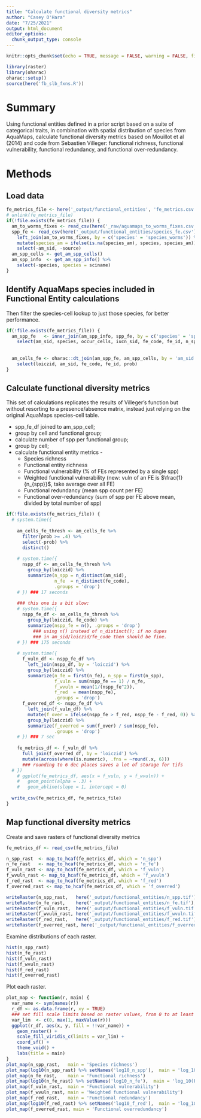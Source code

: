 ```yaml
---
title: "Calculate functional diversity metrics"
author: "Casey O'Hara"
date: "7/25/2021"
output: html_document
editor_options: 
  chunk_output_type: console
---
```


```r
knitr::opts_chunk$set(echo = TRUE, message = FALSE, warning = FALSE, fig.height = 4, fig.width = 7)

library(raster)
library(oharac)
oharac::setup()
source(here('fb_slb_fxns.R'))
```

# Summary

Using functional entities defined in a prior script based on a suite of categorical traits, in combination with spatial distribution of species from AquaMaps, calculate functional diversity metrics based on Mouillot et al (2014) and code from Sebastien Villeger: functional richness, functional vulnerability, functional redundancy, and functional over-redundancy.

# Methods

## Load data

```r

fe_metrics_file <- here('_output/functional_entities', 'fe_metrics.csv')
# unlink(fe_metrics_file)
if(!file.exists(fe_metrics_file)) {
  am_to_worms_fixes <- read_csv(here('_raw/aquamaps_to_worms_fixes.csv'))
  spp_fe <- read_csv(here('_output/functional_entities/species_fe.csv')) %>%
    left_join(am_to_worms_fixes, by = c('species' = 'species_worms')) %>%
    mutate(species_am = ifelse(is.na(species_am), species, species_am)) %>%
    select(-am_sid, -source)
  am_spp_cells <- get_am_spp_cells()
  am_spp_info  <- get_am_spp_info() %>%
    select(-species, species = sciname)
}
```

## Identify AquaMaps species included in Functional Entity calculations

Then filter the species-cell lookup to just those species, for better performance.

```r
if(!file.exists(fe_metrics_file)) {
  am_spp_fe   <- inner_join(am_spp_info, spp_fe, by = c('species' = 'species_am')) %>%
    select(am_sid, species, occur_cells, iucn_sid, fe_code, fe_id, n_spp)
  
    
  am_cells_fe <- oharac::dt_join(am_spp_fe, am_spp_cells, by = 'am_sid', type = 'left') %>%
    select(loiczid, am_sid, fe_code, fe_id, prob)
}
```

## Calculate functional diversity metrics 

This set of calculations replicates the results of Villeger's function but without resorting to a presence/absence matrix, instead just relying on the original AquaMaps species-cell table.

* spp_fe_df joined to am_spp_cell; 
* group by cell and functional group;
* calculate number of spp per functional group;
* group by cell;
* calculate functional entity metrics - 
    * Species richness
    * Functional entity richness
    * Functional vulnerability (% of FEs represented by a single spp)
    * Weighted functional vulnerability (new: vuln of an FE is $\frac{1}{n_{spp}}$, take average over all FE)
    * Functional redundancy (mean spp count per FE)
    * Functional over-redundancy (sum of spp per FE above mean, divided by total number of spp)
    

```r

if(!file.exists(fe_metrics_file)) {
  # system.time({
  
    am_cells_fe_thresh <- am_cells_fe %>%
      filter(prob >= .4) %>%
      select(-prob) %>%
      distinct()
    
    # system.time({
      nspp_df <- am_cells_fe_thresh %>%
        group_by(loiczid) %>%
        summarize(n_spp = n_distinct(am_sid),
                  n_fe  = n_distinct(fe_code),
                  .groups = 'drop')
    # }) ### 17 seconds
    
    ### this one is a bit slow:
    # system.time({
      nspp_fe_df <- am_cells_fe_thresh %>%
        group_by(loiczid, fe_code) %>%
        summarize(nspp_fe = n(), .groups = 'drop')
          ### using n() instead of n_distinct(); if no dupes
          ### in am_sid/loiczid/fe_code then should be fine.
    # }) ### 175 seconds
    
    # system.time({
      f_vuln_df <- nspp_fe_df %>%
        left_join(nspp_df, by = 'loiczid') %>%
        group_by(loiczid) %>%
        summarize(n_fe = first(n_fe), n_spp = first(n_spp),
                  f_vuln = sum(nspp_fe == 1) / n_fe, 
                  f_wvuln = mean(1/(nspp_fe^2)),
                  f_red  = mean(nspp_fe),
                  .groups = 'drop')
      f_overred_df <- nspp_fe_df %>%
        left_join(f_vuln_df) %>%
        mutate(f_over = ifelse(nspp_fe > f_red, nspp_fe - f_red, 0)) %>%
        group_by(loiczid) %>% 
        summarize(f_overred = sum(f_over) / sum(nspp_fe),
                  .groups = 'drop')
    # }) ### 7 sec
    
    fe_metrics_df <- f_vuln_df %>%
      full_join(f_overred_df, by = 'loiczid') %>%
      mutate(across(where(is.numeric), .fns = ~round(.x, 6)))
      ### rounding to 6 dec places saves a lot of storage for tifs
  # })
    # ggplot(fe_metrics_df, aes(x = f_vuln, y = f_wvuln)) +
    #   geom_point(alpha = .3) +
    #   geom_abline(slope = 1, intercept = 0)
  
  write_csv(fe_metrics_df, fe_metrics_file)
}

```

## Map functional diversity metrics

Create and save rasters of functional diversity metrics


```r
fe_metrics_df <- read_csv(fe_metrics_file)

n_spp_rast  <- map_to_hcaf(fe_metrics_df, which = 'n_spp')
n_fe_rast   <- map_to_hcaf(fe_metrics_df, which = 'n_fe')
f_vuln_rast <- map_to_hcaf(fe_metrics_df, which = 'f_vuln')
f_wvuln_rast <- map_to_hcaf(fe_metrics_df, which = 'f_wvuln')
f_red_rast  <- map_to_hcaf(fe_metrics_df, which = 'f_red')
f_overred_rast <- map_to_hcaf(fe_metrics_df, which = 'f_overred')

writeRaster(n_spp_rast,   here('_output/functional_entities/n_spp.tif'),   overwrite = TRUE)
writeRaster(n_fe_rast,    here('_output/functional_entities/n_fe.tif'),    overwrite = TRUE)
writeRaster(f_vuln_rast,  here('_output/functional_entities/f_vuln.tif'),  overwrite = TRUE)
writeRaster(f_wvuln_rast, here('_output/functional_entities/f_wvuln.tif'), overwrite = TRUE)
writeRaster(f_red_rast,   here('_output/functional_entities/f_red.tif'),   overwrite = TRUE)
writeRaster(f_overred_rast, here('_output/functional_entities/f_overred.tif'), overwrite = TRUE)
```

Examine distributions of each raster.

```r
hist(n_spp_rast)
hist(n_fe_rast)
hist(f_vuln_rast)
hist(f_wvuln_rast)
hist(f_red_rast)
hist(f_overred_rast)
```

Plot each raster.
```r
plot_map <- function(r, main) {
  var_name <- sym(names(r))
  r_df <- as.data.frame(r, xy = TRUE)
  ### set fill scale limits based on raster values, from 0 to at least 1
  var_lim  <- c(0, max(1, maxValue(r)))
  ggplot(r_df, aes(x, y, fill = !!var_name)) +
    geom_raster() +
    scale_fill_viridis_c(limits = var_lim) +
    coord_sf() +
    theme_void() +
    labs(title = main)
}
plot_map(n_spp_rast,   main = 'Species richness')
plot_map(log10(n_spp_rast) %>% setNames('log10_n_spp'),  main = 'log_10(Species richness)')
plot_map(n_fe_rast,    main = 'Functional richness')
plot_map(log10(n_fe_rast) %>% setNames('log10_n_fe'),  main = 'log_10(Functional richness)')
plot_map(f_vuln_rast,  main = 'Functional vulnerability')
plot_map(f_wvuln_rast, main = 'Weighted functional vulnerability')
plot_map(f_red_rast,   main = 'Functional redundancy')
plot_map(log10(f_red_rast) %>% setNames('log10_f_red'),  main = 'log_10(Functional redundancy)')
plot_map(f_overred_rast, main = 'Functional overredundancy')
```
